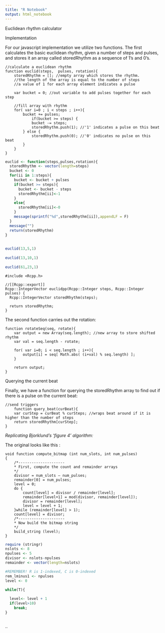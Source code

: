 ```yaml
---
title: "R Notebook"
output: html_notebook
---
```



Euclidean rhythm calculator





Implementation

For our javascript implementation we utilize two functions. The first calculates the basic euclidean rhythm, given a number of steps and pulses, and stores it an array called storedRhythm as a sequence of 1’s and 0’s.

```
//calculate a euclidean rhythm
function euclid(steps,  pulses, rotation){
    storedRhythm = []; //empty array which stores the rhythm.
    //the length of the array is equal to the number of steps
    //a value of 1 for each array element indicates a pulse

    var bucket = 0; //out variable to add pulses together for each step

    //fill array with rhythm
    for( var i=0 ; i < steps ; i++){ 
        bucket += pulses; 
            if(bucket >= steps) {
            bucket -= steps;
            storedRhythm.push(1); //'1' indicates a pulse on this beat
        } else {
            storedRhythm.push(0); //'0' indicates no pulse on this beat
        }
    }
}
```

```r
euclid <- function(steps,pulses,rotation){
  storedRhythm <- vector(length=steps)
  bucket <- 0
  for(ii in 1:steps){
    bucket <- bucket + pulses
    if(bucket >= steps){
      bucket <- bucket - steps
      storedRhythm[ii]<-1
    }
    else{
      storedRhythm[ii]<-0
    }
    message(sprintf("%d",storedRhythm[ii]),appendLF = F)
  }
  message("")
  return(storedRhythm)
}
  
  
euclid(13,5,1)
  
euclid(13,10,1)
  
euclid(61,23,1)


```



```Rcpp
#include <Rcpp.h>

//[[Rcpp::export]]
Rcpp::IntegerVector euclidpp(Rcpp::Integer steps, Rcpp::Integer pulses) {
  Rcpp::IntegerVector storedRhythm(steps);
  
  return storedRhythm;
}
```









The second function carries out the rotation:

```
function rotateSeq(seq, rotate){
    var output = new Array(seq.length); //new array to store shifted rhythm
    var val = seq.length - rotate;

    for( var i=0; i < seq.length ; i++){
        output[i] = seq[ Math.abs( (i+val) % seq.length) ];
    }

    return output;
}
```

Querying the current beat

Finally, we have a function for querying the storedRhythm array to find out if there is a pulse on the current beat:

```
//send triggers
    function query_beat(curBeat){
    var curStep = curBeat % curSteps; //wraps beat around if it is higher than the number of steps
    return storedRhythm[curStep];
}
```













*Replicating Bjorklund's 'figure 4' algorithm:*


The original looks like this :

```
void function compute_bitmap (int num_slots, int num_pulses)
{
    /*---------------------
    * First, compute the count and remainder arrays
    */
    divisor = num_slots – num_pulses;
    remainder[0] = num_pulses;
    level = 0;
    do {
        count[level] = divisor / remainder[level];
        remainder[level+1] = mod(divisor, remainder[level]);
        divisor = remainder[level];
        level = level + 1;
    }while (remainder[level] > 1);
    count[level] = divisor;
    /*---------------------
    * Now build the bitmap string
    */
    build_string (level);
} 
```


```r
require (stringr)
nslots <- 8
npulses <- 5
divisor <- nslots-npulses
remainder <- vector(length=nslots)

#REMEMBER! R is 1-indexed, C is 0-indexed
rem_lminus1 <- npulses
level <- 0

while(T){
  
  level<- level + 1
  if(level>10)
    break;
}



```
 ..
